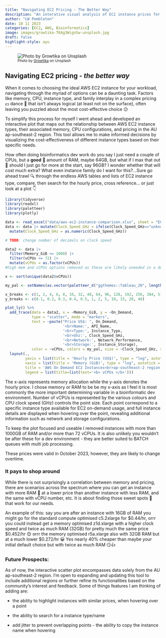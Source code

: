 ```yaml
---
title: "Navigating EC2 Pricing - The Better Way"
description: "An interative visual analysis of EC2 instance prices for better informed selection"
author: "LW Pembleton"
date: 18 11 2023
categories: [EC2, AWS, Bioinformatics]
image: images/growtika-TKAg3WignSw-unsplash.jpg
draft: false
highlight-style: ayu
---
```


![~Photo by [Growtika](https://unsplash.com/@growtika) on Unsplash~](images/growtika-TKAg3WignSw-unsplash.jpg)

## Navigating EC2 pricing - *the better way*

When it comes to choosing the ideal AWS EC2 instance for your workload, navigating through the myriad of options can be a daunting task. Factors like memory, CPU, instance type, and family interplay in a complex pricing 💵 dance 🕺 that isn't always logical (at least not on the surface), often leaving you puzzled about the most cost-effective choice 😕

To simplify this process for myself I went ahead and developed an interactive plot that maps out the relationship between AWS EC2 instance types, their associated memory, CPU configurations, and pricing in the AU ap-southeast-2 region. This tool allows me to make informed decisions by visualizing the cost-effectiveness of different instance types based on their specific needs.

How often doing bioinformatics dev work do you say I just need a couple of CPUs, but a **good** 💪 amount of RAM, maybe 64GB, but what if I max that out 🤔 should I just go for more at the start, say 96GB? I wonder whether that will cost much extra? What even instance family do I want for this?...Sure go ahead trawl 🔍 through the endless AWS tables and lists of EC2 instance type, compare, then search for the hourly price, cross reference... or just look at a plot 👇

```r
library(tidyverse)
library(readxl)
library(paletteer)
library(plotly)

data <- read_excel("data/aws-ec2-instance-comparison.xlsx", sheet = "EC2_relevant")
data <- data |> mutate(Clock_Speed_GHz = ifelse(Clock_Speed_GHz=="unknown", NA, Clock_Speed_GHz)) |>
  mutate(Clock_Speed_GHz = as.numeric(Clock_Speed_GHz))

# TODO: change number of decimals on clock speed

data2 <- data |> 
  filter(Memory_GiB <= 1000) |> 
  filter(vCPUs <= 72) |>
  mutate(vCPUs = as.factor(vCPUs))
#high mem and vCPUs options removed as these are likely uneeded in a dev environment and have more of a role in batch job queues for multi job processing. 

x <- sort(unique(data2$vCPUs))

my_pal <- setNames(as.vector(paletteer_d("ggthemes::Tableau_20", length(x))), as.character(x))

x_breaks <- c(1, 2, 4, 6, 8, 16, 32, 48, 64, 96, 128, 192, 256, 384, 512, 976)
y_breaks <- c(0.1, 0.2, 0.3, 0.4, 0.5, 1, 2, 5, 10, 15, 20, 40)

plot_ly() %>%
  add_trace(data = data2, x = ~Memory_GiB, y = ~On_Demand,
            type = "scatter", mode = "markers",
            text = ~paste("Price US$: ", On_Demand, 
                          '<br>Name:', API_Name,
                          '<br>Type:', Instance_Type,
                          '<br>Ghz:', Clock_Speed_GHz,
                          '<br>Network:', Network_Performance,
                          '<br>Storage:', Instance_Storage),
            color = ~vCPUs, colors = my_pal, size = ~Clock_Speed_GHz, showlegend = T) %>%
  layout(., 
         yaxis = list(title = 'Hourly Price (US$)', type = "log", autotick = F, tickmode = "array", tickvals = y_breaks),
         xaxis = list(title = 'Memory (GiB)', type = "log", autotick = F, tickmode = "array", tickvals = x_breaks),
         title = 'AWS On Demand EC2 Instances<br>ap-southeast-2 region', 
         legend = list(title=list(text='<b> vCPUs </b>'))) 
```

The x-axis represents memory allocation while the y-axis denotes the hourly price. I chose memory or RAM to be be my x-axis as I feel it is most commonly the more important determining variable in a bioinformatic dev environment. Number of vCPUs is represented by the various colours and CPU clock speed (GHz) controls the point size. Each point correspond to a specific instance type available for EC2 on-demand usage, and full instance details are displayed when hovering over the point, revealing additional information such as network and storage configurations.

::: callout-note
To keep the plot focused and useable I removed instances with more than 1000GB of RAM and/or more than 72 vCPUs. It is also unlikely you wouldn't be after these for a dev environment - they are better suited to BATCH queues with multi job processing.
:::

::: callout-warning
These prices were valid in October 2023, however, they are likely to change overtime.
:::

### It pays to shop around

While there is not surprisingly a correlation between memory and pricing, there are scenarios across the spectrum where you can get an instance with more RAM 🐏 at a lower price than another instance with less RAM, and the same with vCPU number, etc. It is about finding those sweet spots 🍭 that work for our needs.

An example of this: say you are after an instance with 16GB of RAM you might go for the standard compute optimised c5.2xlarge for \$0.44/hr, orrr you could instead get a memory optimised z1d.xlarge with a higher clock speed and twice as much RAM (32GB) for pretty much the same price \$0.452/hr 😊️ orrr the memory optimised r5a.xlarge also with 32GB RAM but at a much lower \$0.272/hr 😀 Yes nearly 40% cheaper than maybe your initial default choice but with twice as much RAM 😏👍

### Future Prospects:

As of now, the interactive scatter plot encompasses data solely from the AU ap-southeast-2 region. I'm open to expanding and updating this tool to include additional regions or further refine its functionalities based on the community's interest and feedback. Some of things features I am thinking of adding are:

-   the ability to highlight instances with similar prices, when hovering over a point

-   the ability to search for a instance type/name

-   add jitter to prevent overlapping points - the ability to copy the instance name when hovering
